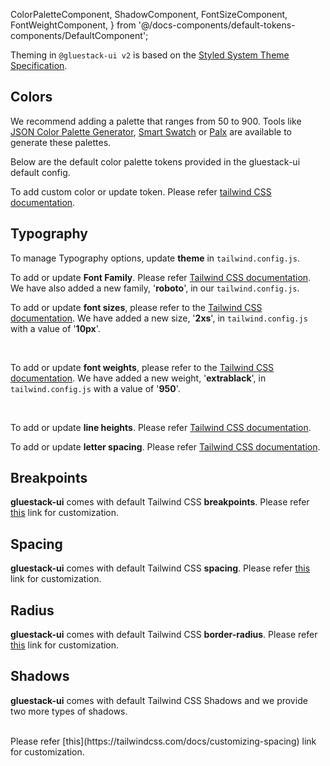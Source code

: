   ColorPaletteComponent,
  ShadowComponent,
  FontSizeComponent,
  FontWeightComponent,
} from '@/docs-components/default-tokens-components/DefaultComponent';

Theming in `@gluestack-ui v2` is based on the [Styled System Theme Specification](https://github.com/system-ui/theme-specification).

## Colors

We recommend adding a palette that ranges from 50 to 900. Tools like [JSON Color Palette Generator](https://json-color-palette-generator.vercel.app), [Smart Swatch](https://smart-swatch.netlify.app/) or [Palx](https://palx.jxnblk.com/) are available to generate these palettes.

Below are the default color palette tokens provided in the gluestack-ui default config.

<ColorPaletteComponent />

To add custom color or update token. Please refer [tailwind CSS documentation](https://tailwindcss.com/docs/customizing-colors).

## Typography

To manage Typography options, update **theme** in `tailwind.config.js`.

To add or update **Font Family**. Please refer [Tailwind CSS documentation](https://tailwindcss.com/docs/font-family). We have also added a new family, '**roboto**', in our `tailwind.config.js`.

To add or update **font sizes**, please refer to the [Tailwind CSS documentation](https://tailwindcss.com/docs/font-size). We have added a new size, '**2xs**', in `tailwind.config.js` with a value of '**10px**'.

<FontSizeComponent />

<br />

To add or update **font weights**, please refer to the [Tailwind CSS documentation](https://tailwindcss.com/docs/font-weight). We have added a new weight, '**extrablack**', in `tailwind.config.js` with a value of '**950**'.

<FontWeightComponent />

<br />

To add or update **line heights**. Please refer [Tailwind CSS documentation](https://tailwindcss.com/docs/line-height).

To add or update **letter spacing**. Please refer [Tailwind CSS documentation](https://tailwindcss.com/docs/letter-spacing).

## Breakpoints

**gluestack-ui** comes with default Tailwind CSS **breakpoints**. Please refer [this](https://tailwindcss.com/docs/responsive-design) link for customization.

## Spacing

**gluestack-ui** comes with default Tailwind CSS **spacing**. Please refer [this](https://tailwindcss.com/docs/customizing-spacing) link for customization.

## Radius

**gluestack-ui** comes with default Tailwind CSS **border-radius**. Please refer [this](https://tailwindcss.com/docs/border-radius) link for customization.

## Shadows

**gluestack-ui** comes with default Tailwind CSS Shadows and we provide two more types of shadows.

<ShadowComponent />

<br />
Please refer [this](https://tailwindcss.com/docs/customizing-spacing) link for
customization.
